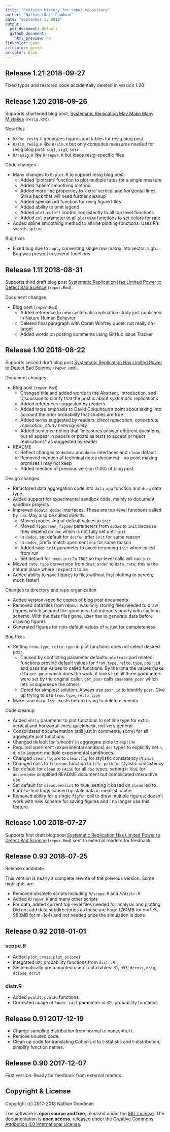 ```yaml
---
title: "Revision history for repwr repository"
author: "Nathan (Nat) Goodman"
date: "September 3, 2018"
output:
  pdf_document: default
  github_document:
    html_preview: no
linkcolor: cyan
citecolor: green
urlcolor: blue
---
```

<!-- NEWS.md is generated from NEWS.Rmd. Please edit that file -->

## Release 1.21 2018-09-27

Fixed typos and restored code accidentally deleted in version 1.20

## Release 1.20 2018-09-26

Supports shortened blog post, [Systematic Replication May Make Many Mistakes](https://natgoodman.github.io/repwr/resig.stable.html) (`resig.Rmd`).

New files

- `R/doc_resig.R` generates figures and tables for resig blog post
- `R/sim_resig.R` like `R/sim.R` but only computes measures needed for resig blog post: `sig1`, `sig2`, `sdir`
- `R/resig.R` like `R/repwr.R` but loads resig-specific files

Code changes

- Many changes to `R/plot.R` to support resig blog post:
    - Added 'plotratm' function to plot multiple rates for a single measure
    - Added 'spline' smoothing method
    - Added more line properties to 'extra' vertical and horizontal lines. Still a hack that will need further cleanup
    - Added specialized function for resig figure titles
    - Added ability to omit legend
    - Added `plot.cutoff` control consistently to all top level functions
    - Added `col` parameter to all `plotXXXm` functions to set colors for rate

- Added spline smoothing method to all line plotting functions. Uses R's `smooth.spline`

Bug fixes

- Fixed bug due to `apply` converting single row matrix into vector. sigh... Bug was present in several functions

## Release 1.11 2018-08-31

Supports third draft blog post [Systematic Replication Has Limited Power to Detect Bad Science](https://natgoodman.github.io/repwr/repwr.stable.html) (`repwr.Rmd`).

Document changes

- Blog post (`repwr.Rmd`)
    - Added reference to new systematic replication study just published in Nature Human Behavior
    - Deleted final paragraph with Oprah Winfrey quote: not really on-target
    - Added words on posting comments using GitHub Issue Tracker

## Release 1.10 2018-08-22

Supports second draft blog post [Systematic Replication Has Limited Power to Detect Bad Science](https://natgoodman.github.io/repwr/repwr.stable.html) (`repwr.Rmd`).

Document changes

- Blog post (`repwr.Rmd`)
    - Changed title and added words in the Abstract, Introduction, and Discussion to clarify that the post is about *systematic* replications
    - Added references suggested by readers
    - Added more emphasis to David Colquhoun's point about taking into account the prior probability that studies are true 
    - Added terms suggested by readers: *direct replication*, *conceptual replication*, *study heterogeneity*
    - Added sentence noting that "measures answer different questions, but all appear in papers or posts as tests to accept or reject replications" as suggested by reader

- README
    - Reflect changes to `dodata` and `dodoc` interfaces and `clean` default
    - Removed mention of technical notes document - no point making promises I may not keep
    - Added mention of previous version (1.00) of blog post

Design changes

- Refactored data aggregation code into `data_agg` function and `drag` data type
- Added support for experimental sandbox code, mainly to document sandbox projects
- Improved `dodata`, `dodoc` interfaces. These are top-level functions called by `run`. May also be called directly
    - Moved processing of default values to `init`
    - Moved `figscreen`, `fignew` parameters from `dodoc` to `init` because they depend on `doc` which is not fully set until `init`
    - In `dodoc`, set default for `docfun` after `init` for same reason
    - In `dodoc`, prefix match xperiment `doc` for same reason
    - Added `need.init` parameter to avoid rerunning `init` when called from run
    - Set default for `need.init` to `TRUE` so top-level calls will run `init` 
- Moved `rate.type` conversion from `drat_order` to `data_rate`; this is the natural place where I expect it to be
- Added ability to save figures to files without first plotting to screen; much faster!

Changes to directory and repo organization

- Added version-specific copies of blog post documents
- Removed data files from repo. I was only storing files needed to draw figures which seemed like good idea but interacts poorly with caching scheme. With the data files gone, user has to generate data before drawing figures
- Generated figures for non-default values of `m`; just for completeness

Bug fixes 

- Setting `from.type`, `relto.type` in plot functions does not select desired posr
    - Caused by conflicting parameter defaults. `plotrate` and related functions provide default values for `from.type`, `relto.type`, `posr.id` and pass the values to called functions. By the time the values make it to `get_posr` which does the work, it looks like all three parameters were set by the original caller. `get_posr` calls `casename_posr` which lets `id` supersede the others
    - Opted for simplest solution. Always use `posr.id` to identify `posr`. Give up trying to use `from.type`, `relto.type`
- Make sure `data.list` exists before trying to delete elements

Code cleanup

- Added `vhlty` parameter to plot functions to set line type for extra vertical and horizontal lines; quick hack, not very general
- Consolidated documentation (still just in comments, sorry) for all aggregate plot functions
- Changed default for 'smooth' in aggregate plots to `aspline`
- Required xperiment (experimental sandbox) `doc` types to explicitly set `n`, `d`, `m` to support multiple experimental sandboxes
- Changed `clean.figure` to `clean.fig` for stylistic consistency in `init`
- Changed calls to `filename` function to `file.path` for stylistic consistency
- Set default for `clean` to `FALSE` for all `doc` types; setting it `TRUE` for `doc=readme` simplified README document but complicated interactive use
- Set default for `clean.memlist` to `TRUE`; setting it based on `clean` led to hard-to-find bugs caused by stale data in memlist cache
- Removed ability for a single `figfun` call to draw multiple figures; doesn't work with new scheme for saving figures and I no longer use this feature

## Release 1.00 2018-07-27

Supports first draft blog post [Systematic Replication Has Limited Power to Detect Bad Science](https://natgoodman.github.io/repwr/doc.nnn/repwr.1.00.html) (`repwr.Rmd`) sent to external readers for feedback.


## Release 0.93 2018-07-25

Release candidate

This version is nearly a complete rewrite of the previous version.  Some highlights are

- Removed obsolete scripts including `R/scope.R` and `R/distr.R`
- Added `R/repwr.R` and many other scripts
- For data, added current top-level files needed for analysis and plotting. Did not add data subdirectories as these are huge (261MB for m=1e3, 980MB for m=1e4) and not needed once the simulation is done

## Release 0.92 2018-01-01

### scope.R

- Added `plot_cross`, `plot_pclose1`
- Integrated `d2t` probability functions from `distr.R`
- Systematically precomputed useful data tables: `d1`, `d33`, `dcross`, `dsig`, `dclose`, `dcrit`

### distr.R

- Added `pval2t`, `pval2d` functions
- Corrected usage of `lower.tail` parameter in `d2t` probability functions

## Release 0.91 2017-12-19

- Change sampling distribution from normal to noncentral t.
- Remove unused code.
- Clean up code for translating Cohen's d to t-statistic and t-distribution; simplify function names.

## Release 0.90 2017-12-07

First version. Ready for feedback from external readers.

## Copyright & License

Copyright (c) 2017-2018 Nathan Goodman

The software is **open source and free**, released under the [MIT License](https://opensource.org/licenses/MIT). The documentation is **open access**, released under the [Creative Commons Attribution 4.0 International License](https://creativecommons.org/licenses/by/4.0).
